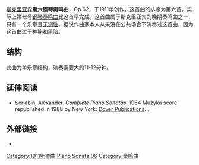 {{Multiple issues|
{{Unreferenced|time=2020-09-07T13:51:32+00:00}}
{{Expand language|1=en|time=2020-09-08T12:54:52+00:00}}
}}
[[亞歷山大·尼古拉耶維奇·斯克里亞賓|斯克里亚宾]]'''第六钢琴奏鸣曲'''，Op.62，于1911年创作。这首曲的排序为第六首，实际上第七号[[奏鸣曲|钢琴奏鸣曲]]比这首早完成。这首曲属于斯克里亚宾的晚期奏鸣曲之一，只有一个乐章且[[无调性音乐|无调性]]。据说作曲家本人从来没在公共场合下演奏过这首曲，因为这首曲过于神秘和黑暗。 

== 结构 ==
此曲为单乐章结构，演奏需要大约11-12分钟。 

==延伸阅读==
*Scriabin, Alexander. ''Complete Piano Sonatas''. 1964 Muzyka score republished in 1988 by New York:  [[Dover_Publications|Dover Publications]]. {{ISBN|0-486-25850-5}}.

== 外部链接 ==
* {{IMSLP|work=Piano_Sonata_No.6%2C_Op.62_(Scriabin%2C_Alexander)|cname=Sonata No. 6 (Scriabin)}}
[[Category:1911年樂曲|Category:1911年樂曲]]
[[Category:亚历山大·斯克里亚宾钢琴奏鸣曲|Piano Sonata 06]]
[[Category:奏鸣曲|Category:奏鸣曲]]

{{音乐小作品}}